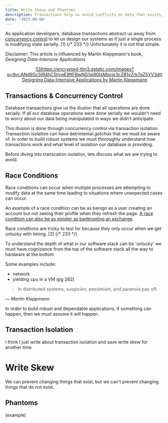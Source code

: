 ```yaml
---
title: Write Skews and Phantoms
description: Transactions help us avoid conflicts on data that exists, but what about data that doesn't exist?
date: "2023-08-08"
---
```


As application developers, database transactions abstract us away from [concurrency control](https://www.geeksforgeeks.org/concurrency-control-in-dbms/#)
to let us design our systems as if just a single process is modifying state serially. [1] {/* 233 */}
Unfortunately it is not that simple.

Disclaimer: This article is influenced by Martin Kleppmann's book, _Designing Data-Intensive Applications_.

<p align="center">
  <a
    alt="Designing Data-Intensive Applications by Martin Kleppmann"
    target="_blank"
    href="https://www.amazon.com/Designing-Data-Intensive-Applications-Reliable-Maintainable/dp/1449373321/ref=sr_1_1?keywords=martin+kleppmann%2527s+designing+data-intensive+applications&amp;qid=1691551612&amp;sprefix=martin+klep%252Caps%252C192&amp;sr=8-1&_encoding=UTF8&tag=ericventor-20&linkCode=ur2&linkId=e1be69645fddf1c77e3edaeafb9d9c2a&camp=1789&creative=9325"
  >
    ![](https://encrypted-tbn3.gstatic.com/images?q=tbn:ANd9GcSlR4hC5tiypE9ftFBwNG1qi90tsMqcjs3cZB1vZrk7qZ5YV3dt)
    Designing Data-Intensive Applications by Martin Kleppmann
  </a>
</p>

## Transactions & Concurrency Control

Database transactions give us the illusion that all operations are done serially.
If all our database operations were done serially we wouldn't need to worry about our
data being manipulated in ways we didn't anticipate.

This illusion is done through concurrency control via transaction isolation.
Transaction isolation can have detrimental _gotchas_ that we must be aware of.
In order to build robust systems we must thoroughly understand how transactions
work and what level of isolation our database is providing.

Before diving into transcation isolation, lets discuss what we are trying to avoid.

## Race Conditions

Race conditions can occur when multiple processes are attempting to modify data at the same time
leading to situations where unexpected cases can occur.

An example of a race condition can be as benign as a user creating an account
but not seeing their profile when they refresh the page.
[A race condition can also be as sinister as bankrupting an exchange](https://old.reddit.com/r/Bitcoin/comments/1wtbiu/how_i_stole_roughly_100_btc_from_an_exchange_and/).

Race conditions are tricky to test for because they only occur when we get unlucky with timing. [2] {/* 233 */}

To understand the depth of what in our software stack can be 'unlucky' we must have cognizance
from the top of the software stack all the way to hardware at the bottom

Some examples include:

- network
- yielding cpu in a VM (pg 282)

> In distributed systems, suspicion, pessimism, and paranoia pay off.

<cite>&mdash; Martin Kleppmann</cite>

In order to build robust and dependable applications, if something can happen, then we must assume it will happen.

## Transaction Isolation

I think I just write about transaction isolation and save write skew for another time

# Write Skew

We can prevent changing things that exist, but we can't prevent changing things that do not exist.

## Phantoms

(example)
